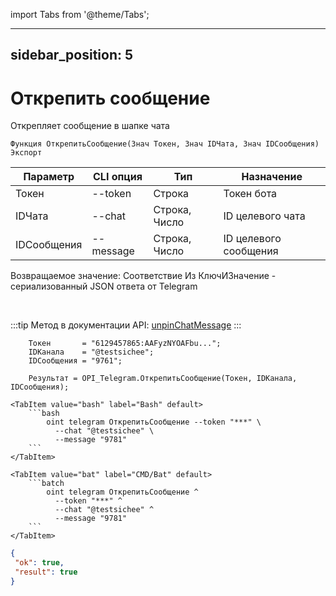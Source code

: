 ﻿import Tabs from '@theme/Tabs';

---
sidebar_position: 5
---

# Открепить сообщение
 Открепляет сообщение в шапке чата



`Функция ОткрепитьСообщение(Знач Токен, Знач IDЧата, Знач IDСообщения) Экспорт`

  | Параметр | CLI опция | Тип | Назначение |
  |-|-|-|-|
  | Токен | --token | Строка | Токен бота |
  | IDЧата | --chat | Строка, Число | ID целевого чата |
  | IDСообщения | --message | Строка, Число | ID целевого сообщения |

  
  Возвращаемое значение:   Соответствие Из КлючИЗначение - сериализованный JSON ответа от Telegram

<br/>

:::tip
Метод в документации API: [unpinChatMessage](https://core.telegram.org/bots/api#unpinchatmessage)
:::
<br/>


```bsl title="Пример кода"
    Токен       = "6129457865:AAFyzNYOAFbu...";
    IDКанала    = "@testsichee";
    IDСообщения = "9761";

    Результат = OPI_Telegram.ОткрепитьСообщение(Токен, IDКанала, IDСообщения);
```
    

 <Tabs>
  
    <TabItem value="bash" label="Bash" default>
        ```bash
            oint telegram ОткрепитьСообщение --token "***" \
              --chat "@testsichee" \
              --message "9781"
        ```
    </TabItem>
  
    <TabItem value="bat" label="CMD/Bat" default>
        ```batch
            oint telegram ОткрепитьСообщение ^
              --token "***" ^
              --chat "@testsichee" ^
              --message "9781"
        ```
    </TabItem>
</Tabs>


```json title="Результат"
{
 "ok": true,
 "result": true
}
```

